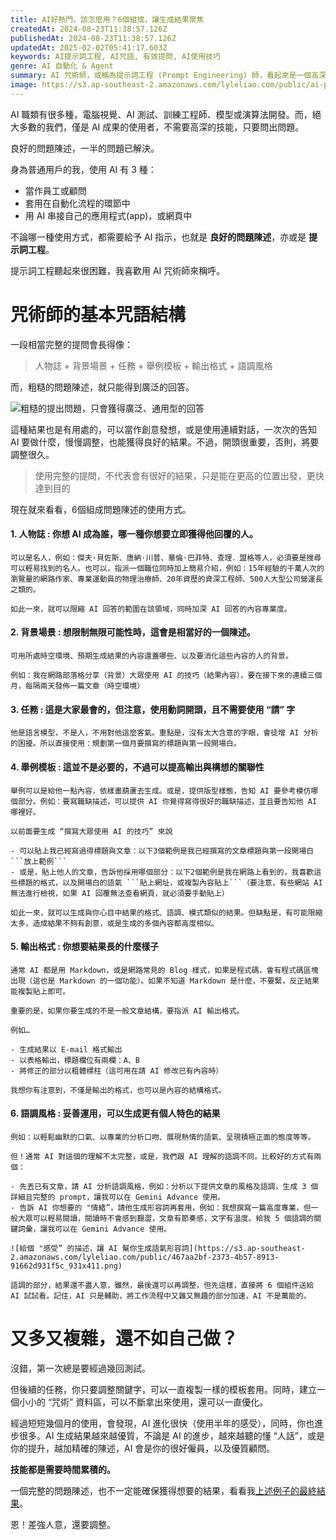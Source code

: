 ```yaml
---
title: AI好熱門，該怎麼用？6個組成，讓生成結果聚焦
createdAt: 2024-08-23T11:38:57.126Z
publishedAt: 2024-08-23T11:38:57.126Z
updatedAt: 2025-02-02T05:41:17.603Z
keywords: AI提示詞工程, AI咒語, 有效提問, AI使用技巧
genre: AI 自動化 & Agent
summary: AI 咒術師，或稱為提示詞工程 (Prompt Engineering) 師，看起來是一個高深的職類，不過，你我也能落實在日常生活中。「良好的問題陳述，一半的問題已解決」需要的不是 AI 相關的技術技能，而是更優質的問題描述方式。先試試看這裡的 ""套路""：6 個咒術組成吧！
image: https://s3.ap-southeast-2.amazonaws.com/lyleliao.com/public/ai-prompt-easy-steps.png
---
```


AI 職類有很多種，電腦視覺、AI 測試、訓練工程師、模型或演算法開發。而，絕大多數的我們，僅是 AI 成果的使用者，不需要高深的技能，只要問出問題。

良好的問題陳述，一半的問題已解決。

身為普通用戶的我，使用 AI 有 3 種：

- 當作員工或顧問
- 套用在自動化流程的環節中
- 用 AI 串接自己的應用程式(app)，或網頁中

不論哪一種使用方式，都需要給予 AI 指示，也就是 **良好的問題陳述**，亦或是 **提示詞工程**。

提示詞工程聽起來很困難，我喜歡用 AI 咒術師來稱呼。

# 咒術師的基本咒語結構

一段相當完整的提問會長得像：

> 人物誌 + 背景場景 + 任務 + 舉例模板 + 輸出格式 + 語調風格

而，粗糙的問題陳述，就只能得到廣泛的回答。

![粗糙的提出問題，只會獲得廣泛、通用型的回答](https://s3.ap-southeast-2.amazonaws.com/lyleliao.com/public/11946923-0924-4ae7-8834-486c15db356e_924x573.png)

這種結果也是有用處的，可以當作創意發想，或是使用連續對話，一次次的告知 AI 要做什麼，慢慢調整，也能獲得良好的結果。不過，開頭很重要，否則，將要調整很久。

> 使用完整的提問，不代表會有很好的結果，只是能在更高的位置出發，更快達到目的

現在就來看看，6個組成問題陳述的使用方式。

#### 1. **人物誌** : 你想 AI 成為誰，哪一種你想要立即獲得他回覆的人。

    可以是名人，例如：傑夫·貝佐斯、唐納·川普、華倫·巴菲特、查理．盟格等人，必須要是搜尋可以輕易找到的名人。也可以，指派一個職位同時加上簡易介紹，例如：15年經驗的千萬人次的瀏覽量的網路作家、專業運動員的物理治療師、20年資歷的資深工程師、500人大型公司營運長之類的。

    如此一來，就可以限縮 AI 回答的範圍在該領域，同時加深 AI 回答的內容專業度。

#### 2. **背景場景** : 想限制無限可能性時，這會是相當好的一個陳述。

    可用所處時空環境、預期生成結果的內容還蓋哪些、以及要消化這些內容的人的背景。

    例如：我在網路部落格分享（背景）大眾使用 AI 的技巧（結果內容），要在接下來的連續三個月，每隔兩天發佈一篇文章（時空環境）

#### 3. **任務** : 這是大家最會的，但注意，使用動詞開頭，且不需要使用 “請” 字

    他是語言模型，不是人，不用對他這麼客氣。重點是，沒有太大含意的字眼，會徒增 AI 分析的困擾。所以直接使用：規劃第一個月要撰寫的標題與第一段開場白。

#### 4. **舉例模板** : 這並不是必要的，不過可以提高輸出與構想的關聯性

    舉例可以是給他一點內容，依樣畫葫蘆去生成。或是，提供版型樣態，告知 AI 要參考模仿哪個部分。例如：要寫職缺描述，可以提供 AI 你覺得寫得很好的職缺描述，並且要告知他 AI 哪裡好。

    以前面要生成 “撰寫大眾使用 AI 的技巧” 來說

    - 可以貼上我已經寫過得標題與文章：以下3個範例是我已經撰寫的文章標題與第一段開場白 ```放上範例```
    - 或是，貼上他人的文章，告訴他採用哪個部分：以下2個範例是我在網路上看到的，我喜歡這些標題的格式，以及開場白的語氣 ```貼上網址，或複製內容貼上```（要注意，有些網站 AI 無法進行檢視，如果 AI 回覆無法查看網頁，就必須要手動貼上）

    如此一來，就可以生成與你心目中結果的格式、語調、模式類似的結果。但缺點是，有可能限縮太多，造成結果不夠有創意，或是生成的多個內容都高度相似。

#### 5. **輸出格式** : 你想要結果長的什麼樣子

    通常 AI 都是用 Markdown，或是網路常見的 Blog 樣式，如果是程式碼，會有程式碼區塊出現（這也是 Markdown 的一個功能）。如果不知道 Markdown 是什麼，不要緊，反正結果能複製貼上即可。

    重要的是，如果你要生成的不是一般文章結構，要指派 AI 輸出格式。

    例如…

    - 生成結果以 E-mail 格式輸出
    - 以表格輸出，標題欄位有兩欄：A、B
    - 將修正的部分以粗體標柱（這可用在請 AI 修改已有內容時）

    我想你有注意到，不僅是輸出的格式，也可以是內容的結構格式。

#### 6. **語調風格** : 妥善運用，可以生成更有個人特色的結果

    例如：以輕鬆幽默的口氣、以專業的分析口吻、展現熱情的語氣、呈現積極正面的態度等等。

    但！通常 AI 對這個的理解不太完整，或是，我們跟 AI 理解的語調不同。比較好的方式有兩個：

    - 先丟已有文章，請 AI 分析語調風格，例如：分析以下提供文章的風格及語調，生成 3 個詳細且完整的 prompt，讓我可以在 Gemini Advance 使用。
    - 告訴 AI 你想要的 "情緒”，請他生成形容詞再套用，例如：我想撰寫一篇高度專業，但一般大眾可以輕易閱讀，閱讀時不會感到艱澀，文章有節奏感，文字有溫度。給我 5 個語調的關鍵詞彙，讓我可以在 Gemini Advance 使用。

    ![給個 "感受” 的描述，讓 AI 幫你生成語氣形容詞](https://s3.ap-southeast-2.amazonaws.com/lyleliao.com/public/467aa2bf-2373-4b57-8913-91662d931f5c_931x411.png)

    語調的部分，結果還不盡人意，雖然，最後還可以再調整，但先這樣，直接將 6 個組件送給 AI 試試看。記住，AI 只是輔助，將工作流程中又雜又無趣的部分加速，AI 不是萬能的。

# 又多又複雜，還不如自己做？

沒錯，第一次總是要經過幾回測試。

但後續的任務，你只要調整關鍵字，可以一直複製一樣的模板套用。同時，建立一個小小的 “咒術” 資料區，可以不斷拿出來使用，還可以一直優化。

經過短短幾個月的使用，會發現，AI 進化很快（使用半年的感受），同時，你也進步很多。AI 生成結果越來越優質，不論是 AI 的進步，越來越聽的懂 “人話”，或是你的提升，越加精確的陳述，AI 會是你的很好僱員，以及優質顧問。

**技能都是需要時間累積的。**

一個完整的問題陳述，也不一定能確保獲得想要的結果，看看我[上述例子的最終結果](https://gemini.google.com/share/3f714a4b2960)。

恩！差強人意，還要調整。
